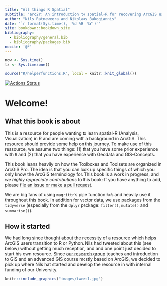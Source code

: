 ```yaml
---
title: "All things R Spatial"
subtitle: "arc2r: An introduction to spatial-R for recovering ArcGIS users"
author: "Nils Ratnaweera and Nikolaos Bakogiannis"
date: "`r format(Sys.time(), '%d %B, %Y')`"
site: bookdown::bookdown_site
bibliography:
  - bibliography/general.bib
  - bibliography/packages.bib
nocite: '@*'
---
```



```r
now <- Sys.time()
tz <- Sys.timezone()

source("R/helperfunctions.R", local = knitr::knit_global())

```

[![Actions Status](https://github.com/arc2r/book/workflows/bookdown/badge.svg)](https://github.com/arc2r/book/actions)


# Welcome!

## What this book is about

This is a resource for people wanting to learn spatial-R (Analysis, Visualization) in R and are coming with a background in ArcGIS. This resource should provide some help on this journey. To make use of this ressource, we assume two things: (1) that you have some prior experience with `R` and (2) that you have experience with Geodata and GIS-Concepts. 

This book leans heavily on how the Toolboxes and Toolsets are organized in ArcGIS Pro. The idea is that you can look up specific things of which you only know the ArcGIS terminology for. This book is a work in progress, and *we highly appreciate contributions* to this book: If you have anything to add, please [file an issue or make a pull request](https://github.com/arc2r/book).  

We are big fans of using `magrittr`'s pipe function `%>%` and heavily use it throughout this book. In addition for vector data, we use packages from the `tidyverse` (especially from the `dplyr` package: `filter()`, `mutate()` and `summarise()`).

## How it started

We had long since thought about the necessity of a resource which helps ArcGIS users transition to R or Python. Nils had tweeted about this (see below) without getting much reception, and and one point just decided to start his own resource. Since [our research group](gis.lsfm.zhaw.ch/) teaches and introduction to GIS and an advanced GIS course mostly based on ArcGIS, we decided to pick up where Nils hat started and develop the resource in with internal funding of our University. 




```r
knitr::include_graphics("images/tweet1.jpg")
```


<!-- ## Why you should transition anyway -->

<!-- We strongly advocate the use of a programming language to tackle GIS tasks for the following reasons: -->

<!--
# todo translate this
#  add specific advantages of using FOSS?
#  Ich Programmieren, weil ich damit:
#  1. … repetitive Tasks automatisieren kann
#  2. … übertragbare «Tools» bauen kann
#  3. … mehr Flexibilität und «Power» habe
#  4. … zu Grunde liegende Funktionen besser verstehe
#  5. … bessere Möglichkeiten habe zu Kollaborieren
#  6. … bessere Möglichkeiten habe, Hilfe zu erhalten
#  7.… reproduzierbar arbeite
--> 


<!-- ## How to use this book -->


<!--
# todo(ratnanil) add instructions on how to use the book
  # on the `arc2r` package and the coding environment
--> 





